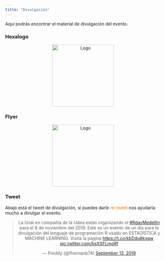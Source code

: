 ```yaml
---
title: "Divulgación"
---
```

Aquí podrás encontrar el material de divulgación del evento.


### Hexalogo

<center>
<img src="imagenes/hexalogo.jpg" alt="Logo" width="200" height="200">
</center>


### Flyer

<center>
<img src="imagenes/Flyer1.jpg" alt="Logo" width="200" height="200">
</center>

### Tweet
Abajo está el tweet de divulgación, si puedes darle <font color="#EA7315">re-tweet</font> nos ayudaría mucho a divulgar el evento.

<center>
<blockquote class="twitter-tweet"><p lang="es" dir="ltr">La Unal en compañía de la Udea están organizando el <a href="https://twitter.com/hashtag/RdayMedellin?src=hash&amp;ref_src=twsrc%5Etfw">#RdayMedellin</a> para el 8 de noviembre del 2019. Este es un evento de un día para la divulgación del lenguaje de programación R usado en ESTADÍSTICA y MACHINE LEARNING. Visita la página <a href="https://t.co/kbDdu8kxgw">https://t.co/kbDdu8kxgw</a> <a href="https://t.co/bsXSFLmgRf">pic.twitter.com/bsXSFLmgRf</a></p>&mdash; Freddy (@fhernanb74) <a href="https://twitter.com/fhernanb74/status/1172611525409947650?ref_src=twsrc%5Etfw">September 13, 2019</a></blockquote> <script async src="https://platform.twitter.com/widgets.js" charset="utf-8"></script>
</center>

